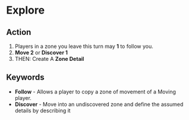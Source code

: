 
# Explore

## Action

1.  Players in a zone you leave this turn may **<InlineDefine uppercase term='filp'/> 1** to follow you.
1.  **Move 2** or **Discover 1**
1.  THEN: Create A **Zone Detail**

## Keywords

-   **Follow** - Allows a player to copy a zone of movement of a Moving player.
-   **Discover** - Move into an undiscovered zone and define the assumed details by describing it

